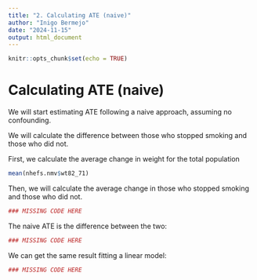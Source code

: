 ```yaml
---
title: "2. Calculating ATE (naive)"
author: "Inigo Bermejo"
date: "2024-11-15"
output: html_document
---
```


```r
knitr::opts_chunk$set(echo = TRUE)
```

# Calculating ATE (naive)

We will start estimating ATE following a naive approach, assuming no confounding.

We will calculate the difference between those who stopped smoking and those who did not.

First, we calculate the average change in weight for the total population

```r

mean(nhefs.nmv$wt82_71)

```

Then, we will calculate the average change in those who stopped smoking and those who did not.

```r

### MISSING CODE HERE
```

The naive ATE is the difference between the two:

```r
### MISSING CODE HERE
```

We can get the same result fitting a linear model:

```r

### MISSING CODE HERE

```
